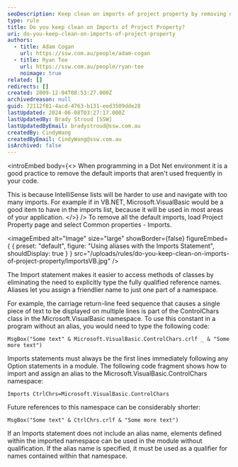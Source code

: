 ```yaml
---
seoDescription: Keep clean on imports of project property by removing default imports that aren't used frequently in your Dot Net code.
type: rule
title: Do you keep clean on Imports of Project Property?
uri: do-you-keep-clean-on-imports-of-project-property
authors:
  - title: Adam Cogan
    url: https://ssw.com.au/people/adam-cogan
  - title: Ryan Tee
    url: https://ssw.com.au/people/ryan-tee
    noimage: true
related: []
redirects: []
created: 2009-12-04T08:53:27.000Z
archivedreason: null
guid: 72112f81-4acd-4763-b131-eed3509dde28
lastUpdated: 2024-06-08T03:27:17.000Z
lastUpdatedBy: Brady Stroud [SSW]
lastUpdatedByEmail: bradystroud@ssw.com.au
createdBy: CindyWang
createdByEmail: CindyWang@ssw.com.au
isArchived: false
---
```


<introEmbed
  body={<>
When programming in a Dot Net environment it is a good practice to remove the default imports that aren't used frequently in your code.

This is because IntelliSense lists will be harder to use and navigate with too many imports. For example if in VB.NET, Microsoft.VisualBasic would be a good item to have in the imports list, because it will be used in most areas of your application.
  </>}
/>
To remove all the default imports, load Project Property page and select Common properties - Imports.


<imageEmbed
  alt="Image"
  size="large"
  showBorder={false}
  figureEmbed={ {
    preset: "default",
    figure: "Using aliases with the Imports Statement",
    shouldDisplay: true
  } }
  src="/uploads/rules/do-you-keep-clean-on-imports-of-project-property/ImportsVB.jpg"
/>


The Import statement makes it easier to access methods of classes by eliminating the need to explicitly type the fully qualified reference names. Aliases let you assign a friendlier name to just one part of a namespace.

For example, the carriage return-line feed sequence that causes a single piece of text to be displayed on multiple lines is part of the ControlChars class in the Microsoft.VisualBasic namespace. To use this constant in a program without an alias, you would need to type the following code:

```vbnet
MsgBox("Some text" & Microsoft.VisualBasic.ControlChars.crlf _ & "Some more text")
```

Imports statements must always be the first lines immediately following any Option statements in a module. The following code fragment shows how to import and assign an alias to the Microsoft.VisualBasic.ControlChars namespace:

```vbnet
Imports CtrlChrs=Microsoft.VisualBasic.ControlChars
```

Future references to this namespace can be considerably shorter:

```vbnet
MsgBox("Some text" & CtrlChrs.crlf & "Some more text")
```

If an Imports statement does not include an alias name, elements defined within the imported namespace can be used in the module without qualification. If the alias name is specified, it must be used as a qualifier for names contained within that namespace.
